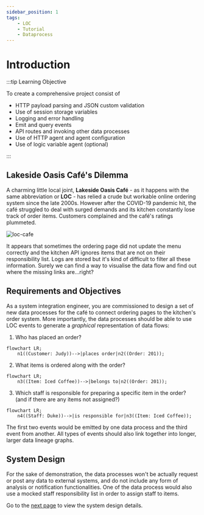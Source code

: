 ```yaml
---
sidebar_position: 1
tags:
    - LOC
    - Tutorial
    - Dataprocess
---
```


# Introduction

:::tip Learning Objective

To create a comprehensive project consist of

-   HTTP payload parsing and JSON custom validation
-   Use of session storage variables
-   Logging and error handling
-   Emit and query events
-   API routes and invoking other data processes
-   Use of HTTP agent and agent configuration
-   Use of logic variable agent (optional)

:::

## Lakeside Oasis Café's Dilemma

A charming little local joint, **Lakeside Oasis Café** - as it happens with the same abbreviation or **LOC** - has relied a crude but workable online ordering system since the late 2000s. However after the COVID-19 pandemic hit, the café struggled to deal with surged demands and its kitchen constantly lose track of order items. Customers complained and the café's ratings plummeted.

<div className="center-padded">
    <img src={require("./img/loc-cafe.png").default} alt="loc-cafe" />
</div>

It appears that sometimes the ordering page did not update the menu correctly and the kitchen API ignores items that are not on their responsibility list. Logs are stored but it's kind of difficult to filter all these information. Surely we can find a way to visualise the data flow and find out where the missing links are...right?

## Requirements and Objectives

As a system integration engineer, you are commissioned to design a set of new data processes for the café to connect ordering pages to the kitchen's order system. More importantly, the data processes should be able to use LOC events to generate a _graphical_ representation of data flows:

1. Who has placed an order?

```mermaid
flowchart LR;
    n1((Customer: Judy))-->|places order|n2((Order: 201));
```

2. What items is ordered along with the order?

```mermaid
flowchart LR;
    n3((Item: Iced Coffee))-->|belongs to|n2((Order: 201));
```

3. Which staff is responsible for preparing a specific item in the order? (and if there are any items not assigned?)

```mermaid
flowchart LR;
    n4((Staff: Duke))-->|is responsible for|n3((Item: Iced Coffee));
```

The first two events would be emitted by one data process and the third event from another. All types of events should also link together into longer, larger data lineage graphs.

## System Design

For the sake of demonstration, the data processes won't be actually request or post any data to external systems, and do not include any form of analysis or notification functionalities. One of the data process would also use a mocked staff responsibility list in order to assign staff to items.

Go to the [next page](/legacy/0.10/use-cases/loc-cafe/system-design) to view the system design details.
